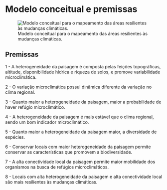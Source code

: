 # Modelo conceitual e premissas

![Modelo conceitual para o mapeamento das áreas resilientes às mudanças climáticas.](figs/conceito.png){#conceito fig-align="center"}


## Premissas

1 - A heterogeneidade da paisagem é composta pelas feições topográficas, altitude, disponibilidade hídrica e riqueza de solos, e promove variabilidade microclimática.

2 - O variação microclimática possui dinâmica diferente da variação no clima regional. 

3 - Quanto maior a heterogeneidade da paisagem, maior  a probabilidade de haver refúgio microclimático.

4 - A heterogeneidade da paisagem é mais estável que o clima regional, sendo um bom indicador microclimático. 

5 - Quanto maior a heterogeneidade da paisagem maior, a diversidade de espécies.

6 - Conservar locais com maior heterogeneidade da paisagem permite conservar as características que promovem a biodiversidade.

7 - A alta conectividade local da paisagem permite maior mobilidade dos organismos na busca de refúgios microclimáticos.

8 - Locais com alta heterogeneidade da paisagem e alta conectividade local são mais resilientes às mudanças climáticas.



